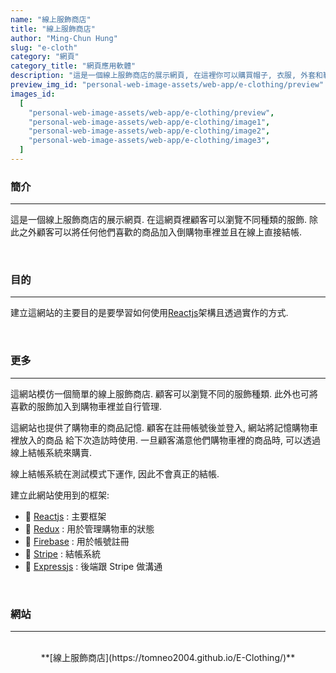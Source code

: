 ```yaml
---
name: "線上服飾商店"
title: "線上服飾商店"
author: "Ming-Chun Hung"
slug: "e-cloth"
category: "網頁"
category_title: "網頁應用軟體"
description: "這是一個線上服飾商店的展示網頁, 在這裡你可以購買帽子, 衣服, 外套和鞋子. 除此之外你可以把他們加入到購物車並在線上結帳購買."
preview_img_id: "personal-web-image-assets/web-app/e-clothing/preview"
images_id:
  [
    "personal-web-image-assets/web-app/e-clothing/preview",
    "personal-web-image-assets/web-app/e-clothing/image1",
    "personal-web-image-assets/web-app/e-clothing/image2",
    "personal-web-image-assets/web-app/e-clothing/image3",
  ]
---
```


### 簡介

---

這是一個線上服飾商店的展示網頁. 在這網頁裡顧客可以瀏覽不同種類的服飾.
除此之外顧客可以將任何他們喜歡的商品加入倒購物車裡並且在線上直接結帳.

<br />

### 目的

---

建立這網站的主要目的是要學習如何使用[Reactjs](https://react.dev/)架構且透過實作的方式.

<br />

### 更多

---

這網站模仿一個簡單的線上服飾商店. 顧客可以瀏覽不同的服飾種類. 此外也可將
喜歡的服飾加入到購物車裡並自行管理.

這網站也提供了購物車的商品記憶. 顧客在註冊帳號後並登入, 網站將記憶購物車裡放入的商品
給下次造訪時使用. 一旦顧客滿意他們購物車裡的商品時, 可以透過線上結帳系統來購賣.

線上結帳系統在測試模式下運作, 因此不會真正的結帳.

建立此網站使用到的框架:

- 🧰 [Reactjs](https://react.dev/) : 主要框架
- 🧰 [Redux](https://redux.js.org/) : 用於管理購物車的狀態
- 🧰 [Firebase](https://firebase.google.com/) : 用於帳號註冊
- 🧰 [Stripe](https://stripe.com/) : 結帳系統
- 🧰 [Expressjs](https://expressjs.com/) : 後端跟 Stripe 做溝通

<br />

### 網站

---

<br />
<center>**[線上服飾商店](https://tomneo2004.github.io/E-Clothing/)**</center>

<br />
